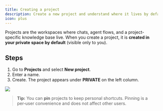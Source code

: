 ```yaml
---
title: Creating a project
description: Create a new project and understand where it lives by default.
icon: plus
---
```


Projects are the workspaces where chats, agent flows, and a project-specific knowledge base live. When you create a project, it is **created in your private space by default** (visible only to you).

## Steps
1. Go to **Projects** and select **New project**.
2. Enter a name.
3. Create. The project appears under **PRIVATE** on the left column.

![](/videos/create_p.gif)

> **Tip:** You can **pin** projects to keep personal shortcuts. Pinning is a per‑user convenience and does not affect other users.
